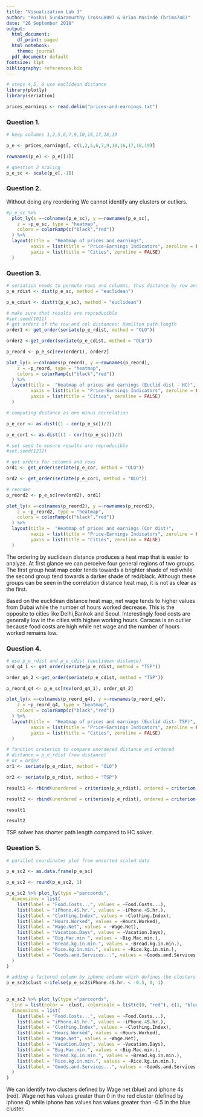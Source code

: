 ```yaml
---
title: "Visualization Lab 3"
author: "Roshni Sundaramurthy (rossu809) & Brian Masinde (brima748)"
date: "26 September 2018"
output:
  html_document:
    df_print: paged
  html_notebook:
    theme: journal
  pdf_document: default
fontsize: 11pt
bibliography: references.bib
---
```


```r
# steps 4,5, 6 use euclidean distance
library(plotly)
library(seriation)
```

```r
prices_earnings <- read.delim("prices-and-earnings.txt")
```
### Question 1.
```r
# keep columns 1,2,5,6,7,9,10,16,17,18,19

p_e <- prices_earnings[, c(1,2,5,6,7,9,10,16,17,18,19)]

rownames(p_e) <- p_e[[1]]
```

```r
# question 2 scaling
p_e_sc <- scale(p_e[,-1])

```

### Question 2.
Without doing any reordering We cannot identify any clusters or outliers.

```r
#p_e_sc %>% 
  plot_ly(x =~colnames(p_e_sc), y =~rownames(p_e_sc),
    z = ~p_e_sc, type = "heatmap", 
    colors = colorRamp(c("black","red"))
  ) %>%
  layout(title =  "Heatmap of prices and earnings",
         xaxis = list(title = "Price-Earnings Indicators", zeroline = FALSE),
         yaxis = list(title = "Cities", zeroline = FALSE)
  )
```

### Question 3.

```r
# seriation needs to permute rows and columns, thus distance by row and column
p_e_rdist <- dist(p_e_sc, method = "euclidean")

p_e_cdist <- dist(t(p_e_sc), method = "euclidean")
```

```r
# make sure that results are reproducible
#set.seed(1011)
# get orders of the row and col distances; Hamilton path length
order1 <- get_order(seriate(p_e_rdist, method = "OLO"))

order2 <-get_order(seriate(p_e_cdist, method = "OLO"))

p_reord <- p_e_sc[rev(order1), order2]
```

```r
plot_ly(x =~colnames(p_reord), y =~rownames(p_reord),
    z = ~p_reord, type = "heatmap", 
    colors = colorRamp(c("black","red"))
  ) %>%
  layout(title =  "Heatmap of prices and earnings (Euclid dist - HC)",
         xaxis = list(title = "Price-Earnings Indicators", zeroline = FALSE),
         yaxis = list(title = "Cities", zeroline = FALSE)
  )
```


```r
# computing distance as one minus correlation

p_e_cor <- as.dist((1 - cor(p_e_sc))/2)

p_e_cor1 <- as.dist((1 - cor(t(p_e_sc)))/2)
```

```r
# set seed to ensure results are reproducible
#set.seed(1212)

# get orders for columns and rows
ord1 <- get_order(seriate(p_e_cor, method = "OLO"))

ord2 <- get_order(seriate(p_e_cor1, method = "OLO"))

# reorder
p_reord2 <- p_e_sc[rev(ord2), ord1]
```


```r
plot_ly(x =~colnames(p_reord2), y =~rownames(p_reord2),
    z = ~p_reord2, type = "heatmap", 
    colors = colorRamp(c("black","red"))
  ) %>%
  layout(title =  "Heatmap of prices and earnings (Cor dist)",
         xaxis = list(title = "Price-Earnings Indicators", zeroline = FALSE),
         yaxis = list(title = "Cities", zeroline = FALSE)
  )
```

The ordering by euclidean distance produces a heat map that is easier to analyze. At first glance we can perceive four general regions of two groups. The first group heat map color tends towards a brighter shade of red while the second group tend towards a darker shade of red/black. Although these groups can be seen in the correlation distance heat map, it is not as clear as the first.

Based on the euclidean distance heat map, net wage tends to higher values from Dubai while the number of hours worked decrease. This is the opposite to cities like Delhi,Bankok and Seoul. Interestingly food costs are generally low in the cities with highee working hours. Caracas is an outlier because food costs are high while net wage and the number of hours worked remains low.


### Question 4.
```r
# use p_e_rdist and p_e_cdist (euclidean distance)
ord_q4_1 <- get_order(seriate(p_e_rdist, method = "TSP"))

order_q4_2 <-get_order(seriate(p_e_cdist, method = "TSP"))

p_reord_q4 <- p_e_sc[rev(ord_q4_1), order_q4_2]
```

```r
plot_ly(x =~colnames(p_reord_q4), y =~rownames(p_reord_q4),
    z = ~p_reord_q4, type = "heatmap", 
    colors = colorRamp(c("black","red"))
  ) %>%
  layout(title =  "Heatmap of prices and earnings (Euclid dist- TSP)",
         xaxis = list(title = "Price-Earnings Indicators", zeroline = FALSE),
         yaxis = list(title = "Cities", zeroline = FALSE)
  )
```

```r
# function creterion to compare unordered distance and ordered
# distance = p_e_rdist (row distance)
# or = order
or1 <- seriate(p_e_rdist, method = "OLO")

or2 <- seriate(p_e_rdist, method = "TSP")

result1 <- rbind(unordered = criterion(p_e_rdist), ordered = criterion(p_e_rdist,or1 ))

result2 <- rbind(unordered = criterion(p_e_rdist), ordered = criterion(p_e_rdist,or2 ))
```

```r
result1
```

```r
result2
```

TSP solver has shorter path length compared to HC solver.

### Question 5.

```r
# parallel coordinates plot from unsorted scaled data 

p_e_sc2 <- as.data.frame(p_e_sc)

p_e_sc2 <- round(p_e_sc2, 1)

```


```r
p_e_sc2 %>% plot_ly(type ="parcoords",
  dimensions = list(
    list(label = "Food.Costs...", values = ~Food.Costs...),
    list(label = "iPhone.4S.hr.", values = ~iPhone.4S.hr.),
    list(label = "Clothing.Index", values = ~Clothing.Index),
    list(label = "Hours.Worked", values = ~Hours.Worked),
    list(label = "Wage.Net", values = ~Wage.Net),
    list(label = "Vacation.Days", values = ~Vacation.Days),
    list(label = "Big.Mac.min.", values = ~Big.Mac.min.),
    list(label = "Bread.kg.in.min.", values = ~Bread.kg.in.min.),
    list(label = "Rice.kg.in.min.", values = ~Rice.kg.in.min.),
    list(label = "Goods.and.Services...", values = ~Goods.and.Services...)
  )
)
```


```r
# adding a factored column by iphone column which defines the clusters
p_e_sc2$clust <-ifelse(p_e_sc2$iPhone.4S.hr. < -0.5, 0, 1)
 
```

```r
p_e_sc2 %>% plot_ly(type ="parcoords",
  line = list(color = ~clust, colorscale = list(c(0, "red"), c(1, "blue"))),
  dimensions = list(
    list(label = "Food.Costs...", values = ~Food.Costs...),
    list(label = "iPhone.4S.hr.", values = ~iPhone.4S.hr.),
    list(label = "Clothing.Index", values = ~Clothing.Index),
    list(label = "Hours.Worked", values = ~Hours.Worked),
    list(label = "Wage.Net", values = ~Wage.Net),
    list(label = "Vacation.Days", values = ~Vacation.Days),
    list(label = "Big.Mac.min.", values = ~Big.Mac.min.),
    list(label = "Bread.kg.in.min.", values = ~Bread.kg.in.min.),
    list(label = "Rice.kg.in.min.", values = ~Rice.kg.in.min.),
    list(label = "Goods.and.Services...", values = ~Goods.and.Services...)
  )
)
```

We can identify two clusters defined by Wage net (blue) and iphone 4s (red). Wage net has values greater than 0 in the red cluster (defined by iphone 4) while iphone has values has values greater than -0.5 in the blue cluster.